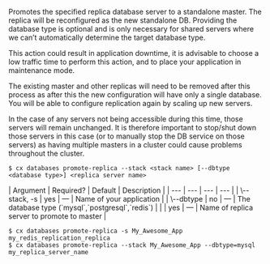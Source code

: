 Promotes the specified replica database server to a standalone master. The replica will be reconfigured as the new standalone DB. Providing the database type is optional and is only necessary for shared servers where we can’t automatically determine the target database type.

<Callout type="warning" title="Could result in downtime">
 This action could result in application downtime, it is advisable to choose a low traffic time to perform this action, and to place your application in maintenance mode. 
</Callout>

The existing master and other replicas will need to be removed after this process as after this the new configuration will have only a single database. You will be able to configure replication again by scaling up new servers. 

In the case of any servers not being accessible during this time, those servers will remain unchanged. It is therefore important to stop/shut down those servers in this case (or to manually stop the DB service on those servers) as having multiple masters in a cluster could cause problems throughout the cluster.

<Tabs >
<Tab label="Usage">

```shell
$ cx databases promote-replica --stack <stack name> [--dbtype <database type>] <replica server name>
```
</Tab>
    
<Tab label="arguments">
| Argument | Required? | Default | Description |
|  ---  |  ---  |  ---  |  ---  |
| \--stack, -s <stack name> | yes | — | Name of your application |
| \--dbtype <database type> | no | — | The database type (`mysql`,`postgresql`,`redis`) |
| <replica server name> | yes | — | Name of replica server to promote to master |
</Tab>
<Tab label="examples">

```shell
$ cx databases promote-replica -s My_Awesome_App my_redis_replication_replica
$ cx databases promote-replica --stack My_Awesome_App --dbtype=mysql my_replica_server_name
```

</Tab>
</Tabs>
